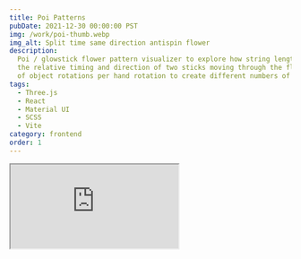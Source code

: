 ```yaml
---
title: Poi Patterns
pubDate: 2021-12-30 00:00:00 PST
img: /work/poi-thumb.webp
img_alt: Split time same direction antispin flower
description:
  Poi / glowstick flower pattern visualizer to explore how string length affects the flower shape,
  the relative timing and direction of two sticks moving through the flower shapes, and the number
  of object rotations per hand rotation to create different numbers of in-spin and anti-spin petals.
tags:
  - Three.js
  - React
  - Material UI
  - SCSS
  - Vite
category: frontend
order: 1
---
```


<Iframe src="https://flowarts.xyz" aspect="retro" />

For each stick, a rectangle is extruded along a curve created with a parametric equation:

```js
x = cos(time * handTurns) * armLength + cos(time * poiTurns) * poiLength * (startOut ? 1 : -1);
y = sin(time * handTurns) * armLength + sin(time * poiTurns) * poiLength * (startOut ? 1 : -1);
```

Where `time` is the angle in radians between `0` and `2π`

<YouTube id="zQPcupoacjM" />
